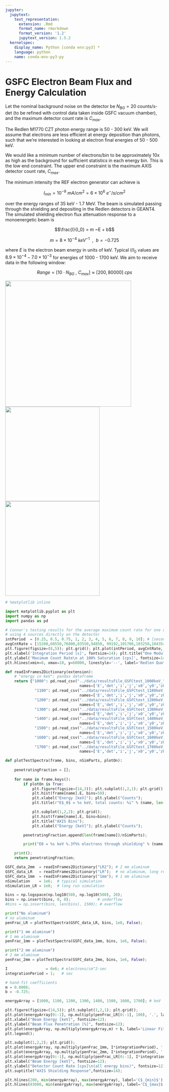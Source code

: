 ```yaml
---
jupyter:
  jupytext:
    text_representation:
      extension: .Rmd
      format_name: rmarkdown
      format_version: '1.2'
      jupytext_version: 1.5.2
  kernelspec:
    display_name: Python [conda env:py3] *
    language: python
    name: conda-env-py3-py
---
```


<!-- #region -->
# GSFC Electron Beam Flux and Energy Calculation

Let the nominal background noise on the detector be $N_{BG} = 20$ counts/s-det (to be refined with control data taken inside GSFC vacuum chamber), and the maximum detector count rate is $C_{max}$.

The Redlen M1770 CZT photon energy range is 50 - 300 keV. We will assume that electrons are less efficient at energy deposition than photons, such that we're interested in looking at electron final energies of 50 - 500 keV.

We would like a minimum number of electrons/bin to be approximately 10x as high as the background for sufficient statistics in each energy bin. This is the low end constraint. The upper end constraint is the maximum AXIS detector count rate, $C_{max}$.

The minimum intensity the REF electron generator can achieve is

$$I_{min} = 10^{-9} ~mA/cm^2 = 6 \times 10^6 ~e^-/s/cm^2$$

over the energy ranges of 35 keV - 1.7 MeV. The beam is simulated passing through the shielding and depositing in the Redlen detectors in GEANT4. The simulated shielding electron flux attenuation response to a monoenergetic beam is  
   
$$\frac{I}{I_0} = m ~E + b$$

$$m = 8\times10^{-4}~keV^{-1} ~~,~~ b = -0.725$$


where $E$ is the electron beam energy in units of keV. Typical $I/I_0$ values are $8.9\times10^{-4} - 7.0\times10^{-3}$ for energies of 1000 - 1700 keV. We aim to receive data in the following window:

$$Range = [10 \cdot N_{BG}~,~ C_{max}] \approx [200, 80000]~cps$$

<!-- #endregion -->


<img src="./GSFC_setup1.png" width="400" />
<img src="./GSFC_setup2.png" width="300" /> 
<img src="./GSFC_setup3.png" width="300" />

```python
# %matplotlib inline

import matplotlib.pyplot as plt
import numpy as np
import pandas as pd
```

```python
# Connor's testing results for the average maximum count rate for one detector, 
# using 4 sources directly on the detector
intPeriod  = [0.25, 0.5, 0.75, 1, 2, 3, 4, 5, 6, 7, 8, 9, 10]; # [seconds]
avgCntRate = [15200,60550,76000,83550,94850, 99192,101706,103250,104354,105114,105713,106167,106495]; # [cps]
plt.figure(figsize=(8,5)); plt.grid(); plt.plot(intPeriod, avgCntRate, '.-');
plt.xlabel('Integration Period [s]', fontsize=14); plt.title("One Module Saturation Test",fontsize=14);
plt.ylabel('Maximum Count Rate\n at 100% Saturation [cps]', fontsize=14);
plt.hlines(xmin=0, xmax=10, y=60000, linestyle='--', label='Redlen Quoted Max Count Rate'); plt.legend();
```

```python
def readInFrames2Dictionary(extension):
    # "energy in keV": pandas dataframe
    return {"1000": pd.read_csv("../data/resultsFile_GSFCtest_1000keV_" + str(extension) + ".csv", 
                                 names=['E','det','i','j','x0','y0','z0']),
             "1100": pd.read_csv("../data/resultsFile_GSFCtest_1100keV_" + str(extension) + ".csv", 
                                 names=['E','det','i','j','x0','y0','z0']),
             "1200": pd.read_csv("../data/resultsFile_GSFCtest_1200keV_" + str(extension) + ".csv", 
                                 names=['E','det','i','j','x0','y0','z0']),
             "1300": pd.read_csv("../data/resultsFile_GSFCtest_1300keV_" + str(extension) + ".csv", 
                                 names=['E','det','i','j','x0','y0','z0']),
             "1400": pd.read_csv("../data/resultsFile_GSFCtest_1400keV_" + str(extension) + ".csv", 
                                 names=['E','det','i','j','x0','y0','z0']),
             "1500": pd.read_csv("../data/resultsFile_GSFCtest_1500keV_" + str(extension) + ".csv", 
                                 names=['E','det','i','j','x0','y0','z0']),
             "1600": pd.read_csv("../data/resultsFile_GSFCtest_1600keV_" + str(extension) + ".csv", 
                                 names=['E','det','i','j','x0','y0','z0']),
             "1700": pd.read_csv("../data/resultsFile_GSFCtest_1700keV_" + str(extension) + ".csv", 
                                 names=['E','det','i','j','x0','y0','z0'])}

def plotTestSpectra(frame, bins, nSimParts, plotOn):
    
    penetratingFraction = [];
    
    for name in frame.keys():
        if plotOn is True:
            plt.figure(figsize=(14,3)); plt.subplot(1,2,1); plt.grid();
            plt.hist(frame[name].E, bins=50);
            plt.xlabel("Energy [keV]"); plt.ylabel("Counts");
            plt.title(r"E$_0$ = %s keV, total counts: %i" % (name, len(frame[name])));

            plt.subplot(1,2,2); plt.grid();
            plt.hist(frame[name].E, bins=bins);
            plt.title("AXIS Bins");
            plt.xlabel("Energy [keV]"); plt.ylabel("Counts");

        penetratingFraction.append(len(frame[name])/nSimParts);

        print("E0 = %s keV %.3f%% electrons through shielding" % (name, 100*len(frame[name])/nSimParts))

    print();
    return penetratingFraction;

GSFC_data_2mm  = readInFrames2Dictionary("LR2"); # 2 mm aluminum
GSFC_data_LR   = readInFrames2Dictionary("LR");  # no aluminum, long run simulation
GSFC_data_1mm  = readInFrames2Dictionary("1mm"); # 1 mm aluminum
nSimulation    = 1e6;  # typical simulation
nSimulation_LR = 1e8;  # long run simulation
```

```python
bins = np.logspace(np.log10(50), np.log10(500), 20);
bins = np.insert(bins, 0, 0);            # underflow
#bins = np.insert(bins, len(bins), 1500); # overflow

print("No aluminum")
# no aluminum
penFrac_LR = plotTestSpectra(GSFC_data_LR, bins, 1e8, False);

print("1 mm aluminum")
# 1 mm aluminum
penFrac_1mm = plotTestSpectra(GSFC_data_1mm, bins, 1e6, False);

print("2 mm aluminum")
# 2 mm aluminum
penFrac_2mm = plotTestSpectra(GSFC_data_2mm, bins, 1e6, False);
```

```python
I                 = 6e6; # electrons/cm^2-sec
integrationPeriod = 1;   # sec

# hand-fit coefficients
m = 0.0008;
b = -0.725;

energyArray = [1000, 1100, 1200, 1300, 1400, 1500, 1600, 1700]; # keV

plt.figure(figsize=(14,5)); plt.subplot(1,2,1); plt.grid();
plt.plot(energyArray[0:-1], np.multiply(penFrac_LR[0:-1], 100), '.', label='no Al');
plt.xlabel("Beam Energy [keV]", fontsize=12);
plt.ylabel("Beam Flux Penetration [%]", fontsize=12);
plt.plot(energyArray, np.multiply(energyArray,m) + b, label='Linear Fit');
plt.legend();

plt.subplot(1,2,2); plt.grid();
plt.plot(energyArray, np.multiply(penFrac_1mm, I*integrationPeriod), '.', label='1 mm Al');
plt.plot(energyArray, np.multiply(penFrac_2mm, I*integrationPeriod), '.', label='2 mm Al');
plt.plot(energyArray[0:-1], np.multiply(penFrac_LR[0:-1], I*integrationPeriod), '.', label='no Al');
plt.xlabel("Beam Energy [keV]", fontsize=12);
plt.ylabel("Detector Count Rate [cps]\n(all energy bins)", fontsize=12);
plt.suptitle("AXIS Shielding Response",fontsize=14);

plt.hlines(200, min(energyArray), max(energyArray), label='C$_{min}$');
plt.hlines(83000, min(energyArray), max(energyArray), label='C$_{max}$'); plt.legend();
```
